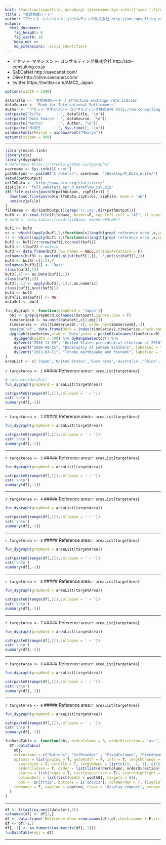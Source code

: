 ```yaml
---
knit: (function(inputFile, encoding) {username<-Sys.info()['user'];fileName<-'defaultPath.csv';pathToFile <-paste0('C:/Users/', username,'/Desktop/pathToCSV/');setwd(pathToFile);buf0<-read.csv(fileName,header = F,skip = 0,stringsAsFactor = F,check.names = F,fileEncoding = 'utf-8');timeStamp<-format(Sys.time(),'%Y%m%d%H%M%S');rmarkdown::render(inputFile, encoding = encoding, output_file = paste0('C:/Users/',username,buf0[2,1],'charts/','am-consulting.co.jp-EffectiveExchangeRateIndices.html')) })
title : "実効為替レート"
author: "アセット･マネジメント･コンサルティング株式会社 http://am-consulting.co.jp"
output: 
  html_document:
    fig_height: 6
    fig_width: 10
    keep_md: no
    md_extensions: -ascii_identifiers 
---
```

<link href="http://knowledgevault.saecanet.com/components/rmarkdown-html.css" rel="stylesheet"> 
<style>
.main-container {
	max-width: 1000px;
	margin-left: auto;
	margin-right: auto;
}

table{
 white-space: nowrap;
}
</style>

- アセット･マネジメント･コンサルティング株式会社 http://am-consulting.co.jp
- SaECaNet http://saecanet.com/
- Olive http://olive.saecanet.com/
- twitter https://twitter.com/AMC2_Japan

```r
options(width = 1000)
```

```r
dataTitle <- '実効為替レート / Effective exchange rate indices' 
dataSource <- 'Bank for International Settlements'
Author <- "アセット･マネジメント･コンサルティング株式会社 http://am-consulting.co.jp"
cat(paste("Title       : ", dataTitle, "\n"))
cat(paste("Data Source : ", dataSource, "\n"))
cat(paste("Author      : ", Author, "\n"))
cat(paste("作成日      : ", Sys.time(), "\n"))
windowsFonts(Meiryo = windowsFont("Meiryo"))
options(scipen = 999)
```

***

```r
library(excel.link)
library(xts)
library(dygraphs)
# Reference https://rstudio.github.io/dygraphs/
username <- Sys.info()['user']
pathOutput <- paste0("C:/Users/", username, "/Desktop/R_Data_Write/")
setwd(pathOutput)
urlToData <- 'http://www.bis.org/statistics/'
zipFile <- 'full_webstats_eer_d_dataflow_csv.zip'
if(!file.exists(paste0(pathOutput, zipFile))) {
  download.file(paste0(urlToData,zipFile), zipFile, mode = 'wb')
  unzip(zipFile)
}
fileName <- dir(pathOutput)[grep('\\.csv',dir(pathOutput))]
buf0 <- xl.read.file(fileName, header=F, top.left.cell = "A1", xl.sheet = 1, excel.visible = F)
# buf0 <- data.table::fread(fileName, header=FALSE)) 
```

```r
buf1 <- buf0
cc <- which((apply(buf1,2,(function(x)length(grep('reference area',x,ignore.case = T)))))!=0)
rr <- which((apply(buf1,1,(function(x)length(grep('reference area',x,ignore.case = T)))))!=0)
buf2 <- buf1[rr:nrow(buf1),cc:ncol(buf1)]
buf3 <- t(buf2) # matrix
buf3 <- data.frame(buf3,row.names = NULL,stringsAsFactors = F)
colnames(buf3) <- paste0(unlist(buf3[1,]),'-',unlist(buf3[2,]))
buf3 <- buf3[-c(1:2),]
colnames(buf3)[1] <- 'Date'
class(buf3[,1])
buf3[,1] <- as.Date(buf3[,1])
class(buf3[,1])
buf3[,-1] <- apply(buf3[,-1],2,as.numeric)
class(buf3[,ncol(buf3)])
buf4 <- buf3
buf4[is.na(buf4)] <- NA
dataSet <- buf4
```

```r
fun_dygraph <- function(grepWord = 'Japan'){
  obj <- grep(grepWord,colnames(dataSet),ignore.case = T)
  timeSeries0 <- na.omit(dataSet[,c(1,obj)])
  timeSeries <- xts(timeSeries0[,-1], order.by=timeSeries0[,1])
  assign('df', data.frame(Date = index(timeSeries),timeSeries,check.names = F,stringsAsFactors = F),envir = .GlobalEnv)
  dygraph(timeSeries,xlab = 'Date',main = paste0(colnames(timeSeries0)[-1],collapse = ' × '))  %>% 
    dyLegend(width = 500) %>% dyRangeSelector() %>% 
    dyEvent("2016-11-09", "United States presidential election of 2016", labelLoc = "bottom") %>% 
    dyEvent("2008-09-15", "Bankruptcy of Lehman Brothers", labelLoc = "bottom") %>% 
    dyEvent("2011-03-11", "Tohoku earthquake and tsunami", labelLoc = "bottom")
}
areaList <- c('Japan','United States','Euro area','Australia','China','United Kingdom','New Zealand','Korea','South Africa') 
```

`r targetArea <- 1` 
##### Reference area:`r areaList[targetArea]`

```r
# colnames(dataSet)
fun_dygraph(grepWord = areaList[targetArea])
```

```r
cat(paste0(range(df[,1]),collapse = ' ~ '))
cat('\n\n')
summary(df[,-1])
```

***
`r targetArea <- 2` 
##### Reference area:`r areaList[targetArea]`

```r
fun_dygraph(grepWord = areaList[targetArea])
```

```r
cat(paste0(range(df[,1]),collapse = ' ~ '))
cat('\n\n')
summary(df[,-1])
```

***
`r targetArea <- 3` 
##### Reference area:`r areaList[targetArea]`

```r
fun_dygraph(grepWord = areaList[targetArea])
```

```r
cat(paste0(range(df[,1]),collapse = ' ~ '))
cat('\n\n')
summary(df[,-1])
```

***
`r targetArea <- 4` 
##### Reference area:`r areaList[targetArea]`

```r
fun_dygraph(grepWord = areaList[targetArea])
```

```r
cat(paste0(range(df[,1]),collapse = ' ~ '))
cat('\n\n')
summary(df[,-1])
```
***
`r targetArea <- 5` 
##### Reference area:`r areaList[targetArea]`

```r
fun_dygraph(grepWord = areaList[targetArea])
```

```r
cat(paste0(range(df[,1]),collapse = ' ~ '))
cat('\n\n')
summary(df[,-1])
```
***
`r targetArea <- 6` 
##### Reference area:`r areaList[targetArea]`

```r
fun_dygraph(grepWord = areaList[targetArea])
```

```r
cat(paste0(range(df[,1]),collapse = ' ~ '))
cat('\n\n')
summary(df[,-1])
```
***
`r targetArea <- 7` 
##### Reference area:`r areaList[targetArea]`

```r
fun_dygraph(grepWord = areaList[targetArea])
```

```r
cat(paste0(range(df[,1]),collapse = ' ~ '))
cat('\n\n')
summary(df[,-1])
```
***
`r targetArea <- 8` 
##### Reference area:`r areaList[targetArea]`

```r
fun_dygraph(grepWord = areaList[targetArea])
```

```r
cat(paste0(range(df[,1]),collapse = ' ~ '))
cat('\n\n')
summary(df[,-1])
```
***
`r targetArea <- 9` 
##### Reference area:`r areaList[targetArea]`

```r
fun_dygraph(grepWord = areaList[targetArea])
```

```r
cat(paste0(range(df[,1]),collapse = ' ~ '))
cat('\n\n')
summary(df[,-1])
```

```r
funDataTable <- function(obj, orderColumn = 0, orderDirection = 'asc', width01 = '3%', caption = '') {
  DT::datatable(
    obj,
    extensions = c("Buttons", "ColReorder" , "FixedColumns", "FixedHeader"),
    options = list(paging = T, autoWidth = F, info = T, lengthChange = T, ordering = T,
      searching = T, scrollX = T, lengthMenu = list(c(15, -1, 1), c(15, 'All', 1)),
      orderClasses = T, order = list(list(orderColumn, orderDirection)), 
      search = list(regex = T, caseInsensitive = T), searchHighlight = T,
      columnDefs = list(list(width = width01, targets = 0)),
      dom = 'BRlfrtip', buttons = I('colvis'), colReorder = T, fixedColumns = list(leftColumns = 1), fixedHeader = T),
    rownames = F, caption = caption, class = 'display compact', escape = F, filter = 'top'
  )  
}
```

***

```r
df <- t(tail(na.omit(dataSet),3))
colnames(df) <- df[1,]
df <- data.frame(`Reference Area`=row.names(df),df,check.names = F,stringsAsFactors = F,row.names = NULL)
df <- df[-1,]
df[,-1] <- as.numeric(as.matrix(df[,-1]))
funDataTable(obj = df)
```

***

<script>
  (function(i,s,o,g,r,a,m){i['GoogleAnalyticsObject']=r;i[r]=i[r]||function(){
  (i[r].q=i[r].q||[]).push(arguments)},i[r].l=1*new Date();a=s.createElement(o),
  m=s.getElementsByTagName(o)[0];a.async=1;a.src=g;m.parentNode.insertBefore(a,m)
  })(window,document,'script','https://www.google-analytics.com/analytics.js','ga');

  ga('create', 'UA-3077339-5', 'auto');
  ga('send', 'pageview');

</script>